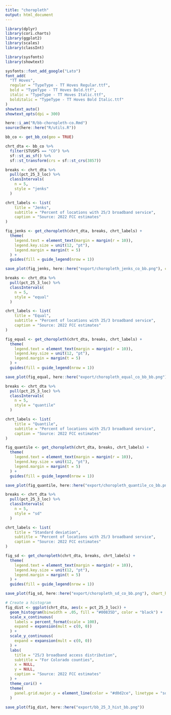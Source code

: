 ```yaml
---
title: "choropleth"
output: html_document
---
```


```r

library(dplyr)
library(cori.charts)
library(ggplot2)
library(scales)
library(classInt)

library(sysfonts)
library(showtext)

sysfonts::font_add_google("Lato")
font_add(
  "TT Hoves",
  regular = "TypeType - TT Hoves Regular.ttf",
  bold = "TypeType - TT Hoves Bold.ttf",
  italic = "TypeType - TT Hoves Italic.ttf",
  bolditalic = "TypeType - TT Hoves Bold Italic.ttf"
)
showtext_auto()
showtext_opts(dpi = 300)

here::i_am("R/bb-choropleth-co.Rmd")
source(here::here("R/utils.R"))

```


```r

bb_co <- get_bb_co(geo = TRUE)


```


```r

chrt_dta <- bb_co %>%
  filter(STUSPS == "CO") %>%
  sf::st_as_sf() %>%
  sf::st_transform(crs = sf::st_crs(3857))

```


```r

breaks <- chrt_dta %>%
  pull(pct_25_3_loc) %>%
  classIntervals(
    n = 5,
    style = "jenks"
  )

chrt_labels <- list(
    title = "Jenks",
    subtitle = "Percent of locations with 25/3 broadband service",
    caption = "Source: 2022 FCC estimates"
)

fig_jenks <- get_choropleth(chrt_dta, breaks, chrt_labels) +
  theme(
    legend.text = element_text(margin = margin(r = 10)),
    legend.key.size = unit(12, "pt"),
    legend.margin = margin(t = 5)
  ) +
  guides(fill = guide_legend(nrow = 1))

save_plot(fig_jenks, here::here("export/choropleth_jenks_co_bb.png"), chart_height = 8)

```

```r

breaks <- chrt_dta %>%
  pull(pct_25_3_loc) %>%
  classIntervals(
    n = 5,
    style = "equal"
  )

chrt_labels <- list(
    title = "Equal",
    subtitle = "Percent of locations with 25/3 broadband service",
    caption = "Source: 2022 FCC estimates"
)

fig_equal <- get_choropleth(chrt_dta, breaks, chrt_labels) +
  theme(
    legend.text = element_text(margin = margin(r = 10)),
    legend.key.size = unit(12, "pt"),
    legend.margin = margin(t = 5)
  ) +
  guides(fill = guide_legend(nrow = 1))

save_plot(fig_equal, here::here("export/choropleth_equal_co_bb_bb.png"), chart_height = 8)

```

```r

breaks <- chrt_dta %>%
  pull(pct_25_3_loc) %>%
  classIntervals(
    n = 5,
    style = "quantile"
  )

chrt_labels <- list(
    title = "Quantile",
    subtitle = "Percent of locations with 25/3 broadband service",
    caption = "Source: 2022 FCC estimates"
)

fig_quantile <- get_choropleth(chrt_dta, breaks, chrt_labels) +
  theme(
    legend.text = element_text(margin = margin(r = 10)),
    legend.key.size = unit(12, "pt"),
    legend.margin = margin(t = 5)
  ) +
  guides(fill = guide_legend(nrow = 1))

save_plot(fig_quantile, here::here("export/choropleth_quantile_co_bb.png"), chart_height = 8)

```

```r

breaks <- chrt_dta %>%
  pull(pct_25_3_loc) %>%
  classIntervals(
    n = 5,
    style = "sd"
  )

chrt_labels <- list(
    title = "Standard deviation",
    subtitle = "Percent of locations with 25/3 broadband service",
    caption = "Source: 2022 FCC estimates"
)

fig_sd <- get_choropleth(chrt_dta, breaks, chrt_labels) +
  theme(
    legend.text = element_text(margin = margin(r = 10)),
    legend.key.size = unit(12, "pt"),
    legend.margin = margin(t = 5)
  ) +
  guides(fill = guide_legend(nrow = 1))

save_plot(fig_sd, here::here("export/choropleth_sd_co_bb.png"), chart_height = 8)

```


```r

# Create a histogram
fig_dist <- ggplot(chrt_dta, aes(x = pct_25_3_loc)) +
  geom_histogram(binwidth = .05, fill = "#00835D", color = "black") +
  scale_x_continuous(
    labels = percent_format(scale = 100),
    expand = expansion(mult = c(0, 0))
  ) +
  scale_y_continuous(
    expand = expansion(mult = c(0, 0))
  ) +
  labs(
    title = "25/3 broadband access distribution",
    subtitle = "For Colorado counties",
    x = NULL,
    y = NULL,
    caption = "Source: 2022 FCC estimates"
  ) + 
  theme_cori() +
  theme(
    panel.grid.major.y = element_line(color = "#d0d2ce", linetype = "solid", linewidth = .25)
  )
  
save_plot(fig_dist, here::here("export/bb_25_3_hist_bb.png"))

```





